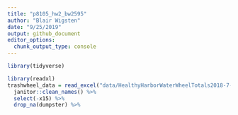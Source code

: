 ```yaml
---
title: "p8105_hw2_bw2595"
author: "Blair Wigsten"
date: "9/25/2019"
output: github_document
editor_options: 
  chunk_output_type: console
---
```


```r
library(tidyverse)
```

```r
library(readxl)
trashwheel_data = read_excel("data/HealthyHarborWaterWheelTotals2018-7-28.xlsx", 1) %>%
  janitor::clean_names() %>%
  select(-x15) %>%
  drop_na(dumpster) %>%
```



